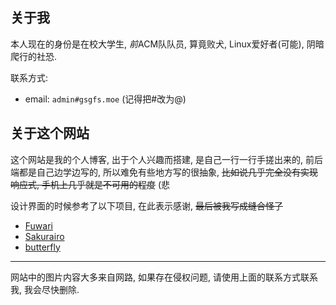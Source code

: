 ## 关于我

本人现在的身份是在校大学生, *前*ACM队队员, 算竟败犬, Linux爱好者(可能), 阴暗爬行的社恐.

联系方式:

- email: `admin#gsgfs.moe` (记得把#改为@)

## 关于这个网站

这个网站是我的个人博客, 出于个人兴趣而搭建, 是自己一行一行手搓出来的, 前后端都是自己边学边写的, 所以难免有些地方写的很抽象, ~~比如说几乎完全没有实现响应式, 手机上几乎就是不可用的程度~~ (悲

设计界面的时候参考了以下项目, 在此表示感谢, ~~最后被我写成缝合怪了~~

- [Fuwari](https://github.com/saicaca/fuwari)
- [Sakurairo](https://github.com/mirai-mamori/Sakurairo)
- [butterfly](https://github.com/jerryc127/hexo-theme-butterfly)

---

网站中的图片内容大多来自网路, 如果存在侵权问题, 请使用上面的联系方式联系我, 我会尽快删除.

